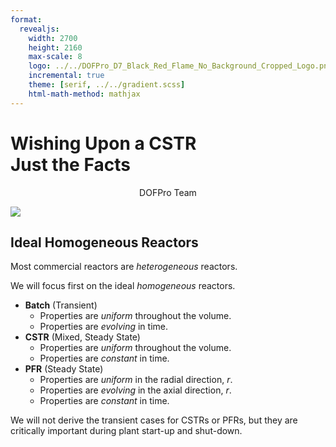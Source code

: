 ```yaml
---
format:
  revealjs:
    width: 2700
    height: 2160
    max-scale: 8
    logo: ../../DOFPro_D7_Black_Red_Flame_No_Background_Cropped_Logo.png
    incremental: true
    theme: [serif, ../../gradient.scss]
    html-math-method: mathjax
---
```


# Wishing Upon a CSTR</br>Just the Facts{.bigbold75}

::: {style="text-align: center;"}
DOFPro Team
:::

![](../../DOFPro_D7_Black_Red_Flame_No_Background_Cropped.png){.absolute left="22%" top="-65%"}


## Ideal Homogeneous Reactors

Most commercial reactors are *heterogeneous* reactors.

We will focus first on the ideal *homogeneous* reactors.

 - **Batch** (Transient)
   - Properties are *uniform* throughout the volume.
   - Properties are *evolving* in time.
 - **CSTR** (Mixed, Steady State)
   - Properties are *uniform* throughout the volume.
   - Properties are *constant* in time.
 - **PFR** (Steady State)
   - Properties are *uniform* in the radial direction, $r$.
   - Properties are *evolving* in the axial direction, $r$.
   - Properties are *constant* in time.

:::{.callout-note}
We will not derive the transient cases for CSTRs or PFRs, but they are critically important during plant start-up and shut-down.
:::

## Batch Reactor

(image)

Transient, spatially uniform

$$
\dot{n}_{j_0} - \dot{n}_j + \int_{V_R} r_j dV = \frac{dn_j}{dt}
$$

$$
r_j \ne r_j(\mathrm{position)}) \implies \int_{V_R} r_j dV = r_j \int_{V_R} dV = r_j V_R
$$

## Batch Reactor (cont.)

For Species A, $n_\mathrm{A} = n_\mathrm{A_0} (1- f_\mathrm{A})$

::::{.columns}
:::{.column width=50%}
$$
(-r_\mathrm{A}) V_R = - \frac{dn_\mathrm{A}}{dt}
$$
$$
\int^{t_2}_{t_1} dt = \int^{n_{\mathrm{A_2}}}_{n_{\mathrm{A_1}}} \frac{dn_\mathrm{A}}{r_\mathrm{A} V_R}
$$
$$
\boxed{ t_2 - t_1 =  \int^{n_{\mathrm{A_2}}}_{n_{\mathrm{A_1}}} \frac{dn_\mathrm{A}}{r_\mathrm{A} V_R} }
$$
:::
:::{.column width=50%}
$$
(-r_\mathrm{A}) V_R = n_\mathrm{A_0}\frac{df_\mathrm{A}}{dt}
$$
$$
\int^{t_2}_{t_1} dt = n_\mathrm{A_0}\int^{f_{\mathrm{A_2}}}_{f_{\mathrm{A_1}}} \frac{df_\mathrm{A}}{(-r_\mathrm{A}) V_R}
$$
$$
\boxed{ t_2 - t_1 = n_\mathrm{A_0}\int^{f_{\mathrm{A_2}}}_{f_{\mathrm{A_1}}} \frac{df_\mathrm{A}}{(-r_\mathrm{A}) V_R} }
$$
:::
::::

for $t_1 = 0,\ f_\mathrm{A_1} = 0$

::::{.columns}
:::{.column width=50%}
$$
t =  \int^{n_{\mathrm{A}}}_{n_{\mathrm{A_0}}} \frac{dn_\mathrm{A}}{r_\mathrm{A} V_R} 
$$
:::
:::{.column width=50%}
$$
t = n_\mathrm{A_0}\int^{f_{\mathrm{A}}}_0 \frac{df_\mathrm{A}}{(-r_\mathrm{A}) V_R}
$$
:::
::::

## Batch Reactor (cont.)

In terms of concentration:

::::{.columns}
:::{.column width=50%}
$$
t = - \int^{C_{\mathrm{A}}}_{C_{\mathrm{A_0}}} \frac{dC_\mathrm{A}}{(-r_\mathrm{A})}
$$
:::
:::{.column width=50%}
$$
t =  C_\mathrm{A_0} \int^{f_{\mathrm{A}}}_{0} \frac{df_\mathrm{A}}{(-r_\mathrm{A})} 
$$

:::
::::

In terms of $f_\mathrm{A}$ (image)

In terms of $C_\mathrm{A}$ (image)

## CSTR (Mixed)

(image)

Steady state, spatially uniform

$$
\dot{n}_{j_0} - \dot{n}_j + \int_{V_R} r_j dV = \frac{dn_j}{dt}
$$

$$
r_j \ne r_j(\mathrm{position)} \implies \dot{n}_{j_0} - \dot{n}_j + r_j V_R = 0
$$

$$
\dot{n}_{j_0} = \dot{n}_j + (-r_j) V_R
$$

For species $\mathrm{A}$,


$$
\boxed{ V_R = \frac{\dot{n}_\mathrm{A_0}-\dot{n}_\mathrm{A}}{-r_\mathrm{A}}}
$$

## CSTR (cont.)

Since

$\ \ \ \ \dot{n}_\mathrm{A} = \dot{n}_\mathrm{A_0}(1 - f_\mathrm{A})$

then

$\ \ \ \ (-r_\mathrm{A}) V_R = \dot{n}_\mathrm{A_0}(f_\mathrm{A})$

also

$\ \ \ \ \dot{n}_\mathrm{A_0}=\dot{V}_0 C_\mathrm{A_0}$

Define

$\ \ \ \ \tau \equiv \frac{V_R}{\dot{V}_0}$

then

$\ \ \ \ \boxed{ \tau = \frac{V_R}{\dot{V}_0} = \frac{C_\mathrm{A_0}f_\mathrm{A}}{{-r_\mathrm{A}}}}$

## CSTR (cont.)

Since we're assuming constant density

$\ \ \ \ \dot{V}_0 = \dot{V},\ \ \ \ \dot{n}_\mathrm{A_0} = \dot{V}C_\mathrm{A_0},\ \ \ \ \dot{n}_\mathrm{A} = \dot{V}C_\mathrm{A}$

and

$\ \ \ \ \boxed{ \tau = \frac{V_R}{\dot{V}_0} = \frac{C_\mathrm{A_0}- C_\mathrm{A}}{{-r_\mathrm{A}}}}$

In terms of $f_\mathrm{A}$ (image)

In terms of $C_\mathrm{A}$ (image)

## PFR (Tubular)

(image)

Steady state, radially uniform, axially varies

Differential Element

(image)
$\dot{n}_j$
$\dot{n}_j+d\dot{n}_j$
$dV$

$$
\dot{n}_{j_0} - (\dot{n}_j + d\dot{n}_j) + r_j dV = \frac{dn_j}{dt}
$$

$$

$$

## $r$ as a Function of $T$ and $C$



## Mole Balance on Reactor


## The Takeaways

1. For reactors with multiple reactions occurring, there is often one desired reaction product and one or more undesired reaction product.
2. The yield is the fraction of the desired product that could be produced that is actually produced..
3. The selectivity is the ratio of the desired product to the undesired products.
4. Don’t confuse mole fraction, $x_\mathrm{A} = n_\mathrm{A}/(\sum n_i)$, split fraction, $t_{A1} = \dot{n}_\mathrm{A1}/\dot{n}_\mathrm{Ain}$, and fractional conversion.$f_\mathrm{A} = (\dot{n}_\mathrm{A_{in}} - \dot{n}_\mathrm{A_{out}})/\dot{n}_\mathrm{A_{in}}$.

#

::: {.centered}
 </br></br></br></br></br>**Thanks for watching!** </br> The *Full Story* companion video is in the link in the upper left. *Recycling Before Recycling Was Cool*, the next video in the series, is in the upper right. To learn more about Chemical and Thermal Processes, visit the website linked in the description.
:::

![](../../DOFPro_D7_Black_Red_Flame_No_Background_Cropped.png){.absolute left="20%" top="100%"}
